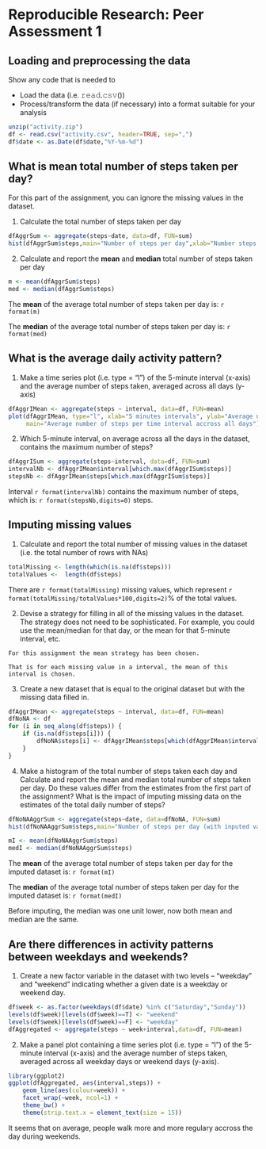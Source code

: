 # Reproducible Research: Peer Assessment 1
## Loading and preprocessing the data
Show any code that is needed to

- Load the data (i.e. 𝚛𝚎𝚊𝚍.𝚌𝚜𝚟())
- Process/transform the data (if necessary) into a format suitable for your analysis

```r
unzip("activity.zip")
df <- read.csv("activity.csv", header=TRUE, sep=",")
df$date <- as.Date(df$date,"%Y-%m-%d")
```

## What is mean total number of steps taken per day?
For this part of the assignment, you can ignore the missing values in the dataset.

1. Calculate the total number of steps taken per day
```r
dfAggrSum <- aggregate(steps~date, data=df, FUN=sum)
hist(dfAggrSum$steps,main="Number of steps per day",xlab="Number steps per day")
```

2. Calculate and report the **mean** and **median** total number of steps taken per day
```r
m <- mean(dfAggrSum$steps)
med <- median(dfAggrSum$steps)
```

The **mean** of the  average total number of steps taken per day is: `r format(m)`

The **median** of the  average total number of steps taken per day is:  `r format(med)`


## What is the average daily activity pattern?

1. Make a time series plot (i.e. type = "l") of the 5-minute interval (x-axis) and the average number of steps taken, averaged across all days (y-axis)

```r
dfAggrIMean <- aggregate(steps ~ interval, data=df, FUN=mean)
plot(dfAggrIMean, type="l", xlab="5 minutes intervals", ylab="Average number of steps", 
     main="Average number of steps per time interval accross all days")

```

2. Which 5-minute interval, on average across all the days in the dataset, contains the maximum number of steps?
```r
dfAggrISum <- aggregate(steps~interval, data=df, FUN=sum)
intervalNb <- dfAggrIMean$interval[which.max(dfAggrISum$steps)]
stepsNb <- dfAggrIMean$steps[which.max(dfAggrISum$steps)]
```
Interval `r format(intervalNb)` contains the maximum number of steps, which is: `r format(stepsNb,digits=0)` steps.

## Imputing missing values
1. Calculate and report the total number of missing values in the dataset (i.e. the total number of rows with NAs)
```r
totalMissing <- length(which(is.na(df$steps)))
totalValues <-  length(df$steps)
```

There are `r format(totalMissing)` missing values, which represent `r format(totalMissing/totalValues*100,digits=2)`% of the total values.

2. Devise a strategy for filling in all of the missing values in the dataset. The strategy does not need to be sophisticated. For example, you could use the mean/median for that day, or the mean for that 5-minute interval, etc.

```
For this assignment the mean strategy has been chosen.

That is for each missing value in a interval, the mean of this interval is chosen.
````

3. Create a new dataset that is equal to the original dataset but with the missing data filled in.
```r
dfAggrIMean <- aggregate(steps ~ interval, data=df, FUN=mean)
dfNoNA <- df
for (i in seq_along(df$steps)) {
    if (is.na(df$steps[i])) {
        dfNoNA$steps[i] <- dfAggrIMean$steps[which(dfAggrIMean$interval==df$interval[i])]
    }
}
```

4. Make a histogram of the total number of steps taken each day and Calculate and report the mean and median total number of steps taken per day. Do these values differ from the estimates from the first part of the assignment? What is the impact of imputing missing data on the estimates of the total daily number of steps?

```r
dfNoNAAggrSum <- aggregate(steps~date, data=dfNoNA, FUN=sum)
hist(dfNoNAAggrSum$steps,main="Number of steps per day (with inputed values)",xlab="Number steps per day")
```

```r
mI <- mean(dfNoNAAggrSum$steps)
medI <- median(dfNoNAAggrSum$steps)
```

The **mean** of the  average total number of steps taken per day for the imputed dataset is: `r format(mI)`

The **median** of the  average total number of steps taken per day for the imputed dataset is:  `r format(medI)`

Before imputing, the median was one unit lower, now both mean and median are the same.

## Are there differences in activity patterns between weekdays and weekends?
1. Create a new factor variable in the dataset with two levels -- "weekday" and "weekend" indicating whether a given date is a weekday or weekend day.

```r
df$week <- as.factor(weekdays(df$date) %in% c("Saturday","Sunday"))
levels(df$week)[levels(df$week)==T] <- "weekend"
levels(df$week)[levels(df$week)==F] <- "weekday"
dfAggregated <- aggregate(steps ~ week+interval,data=df, FUN=mean)
````

2. Make a panel plot containing a time series plot (i.e. type = "l") of the 5-minute interval (x-axis) and the average number of steps taken, averaged across all weekday days or weekend days (y-axis).

```r
library(ggplot2)
ggplot(dfAggregated, aes(interval,steps)) +
    geom_line(aes(colour=week)) +
    facet_wrap(~week, ncol=1) +
    theme_bw() + 
    theme(strip.text.x = element_text(size = 15))
```

It seems that on average, people walk more and more regulary accross the day during weekends.


